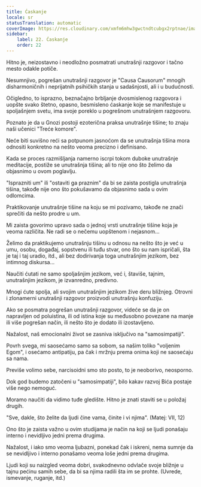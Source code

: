 ```yaml
---
title: Ćaskanje
locale: sr
statusTranslation: automatic
coverImage: https://res.cloudinary.com/xmfm6mhw3gwctndtcubgx2rptnae/image/upload/v1740468922/small_cover_tratado_de_psicologia_revolucionaria_a4c0dca4e0.webp
sidebar:
    label: 22. Ćaskanje
    order: 22
---
```

Hitno je, neizostavno i neodložno posmatrati unutrašnji razgovor i tačno mesto odakle potiče.

Nesumnjivo, pogrešan unutrašnji razgovor je "Causa Causorum" mnogih disharmoničnih i neprijatnih psihičkih stanja u sadašnjosti, ali i u budućnosti.

Očigledno, to isprazno, beznačajno brbljanje dvosmislenog razgovora i uopšte svako štetno, opasno, besmisleno ćaskanje koje se manifestuje u spoljašnjem svetu, ima svoje poreklo u pogrešnom unutrašnjem razgovoru.

Poznato je da u Gnozi postoji ezoterična praksa unutrašnje tišine; to znaju naši učenici "Treće komore".

Neće biti suvišno reći sa potpunom jasnoćom da se unutrašnja tišina mora odnositi konkretno na nešto veoma precizno i definisano.

Kada se proces razmišljanja namerno iscrpi tokom duboke unutrašnje meditacije, postiže se unutrašnja tišina; ali to nije ono što želimo da objasnimo u ovom poglavlju.

"Isprazniti um" ili "ostaviti ga praznim" da bi se zaista postigla unutrašnja tišina, takođe nije ono što pokušavamo da objasnimo sada u ovim odlomcima.

Praktikovanje unutrašnje tišine na koju se mi pozivamo, takođe ne znači sprečiti da nešto prodre u um.

Mi zaista govorimo upravo sada o jednoj vrsti unutrašnje tišine koja je veoma različita. Ne radi se o nečemu uopštenom i nejasnom...

Želimo da praktikujemo unutrašnju tišinu u odnosu na nešto što je već u umu, osobu, događaj, sopstvenu ili tuđu stvar, ono što su nam ispričali, šta je taj i taj uradio, itd., ali bez dodirivanja toga unutrašnjim jezikom, bez intimnog diskursa...

Naučiti ćutati ne samo spoljašnjim jezikom, već i, štaviše, tajnim, unutrašnjim jezikom, je izvanredno, predivno.

Mnogi ćute spolja, ali svojim unutrašnjim jezikom žive deru bližnjeg. Otrovni i zlonamerni unutrašnji razgovor proizvodi unutrašnju konfuziju.

Ako se posmatra pogrešan unutrašnji razgovor, videće se da je on napravljen od poluistina, ili od istina koje su međusobno povezane na manje ili više pogrešan način, ili nešto što je dodato ili izostavljeno.

Nažalost, naš emocionalni život se zasniva isključivo na "samosimpatiji".

Povrh svega, mi saosećamo samo sa sobom, sa našim toliko "voljenim Egom", i osećamo antipatiju, pa čak i mržnju prema onima koji ne saosećaju sa nama.

Previše volimo sebe, narcisoidni smo sto posto, to je neoborivo, neosporno.

Dok god budemo zatočeni u "samosimpatiji", bilo kakav razvoj Bića postaje više nego nemoguć.

Moramo naučiti da vidimo tuđe gledište. Hitno je znati staviti se u položaj drugih.

"Sve, dakle, što želite da ljudi čine vama, činite i vi njima". (Matej: VII, 12)

Ono što je zaista važno u ovim studijama je način na koji se ljudi ponašaju interno i nevidljivo jedni prema drugima.

Nažalost, i iako smo veoma ljubazni, ponekad čak i iskreni, nema sumnje da se nevidljivo i interno ponašamo veoma loše jedni prema drugima.

Ljudi koji su naizgled veoma dobri, svakodnevno odvlače svoje bližnje u tajnu pećinu samih sebe, da bi sa njima radili šta im se prohte. (Uvrede, ismevanje, ruganje, itd.)

